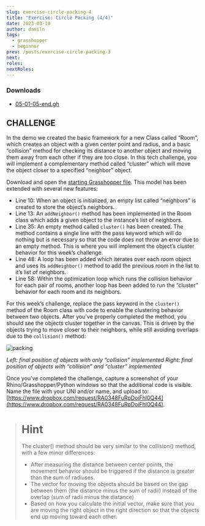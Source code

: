 ```yaml
---
slug: exercise-circle-packing-4
title: "Exercise: Circle Packing (4/4)"
date: 2023-03-10
author: daniln
tags:
  - grasshopper
  - beginner
prev: /posts/exercise-circle-packing-3
next: 
roles:
nextRoles:
---
```


<p>
  <div className="video-box">
    <smartvideo src="https://www.dropbox.com/s/b6qng47ahtoozw4/dense_packing-05.mp4?dl=1" width="1280" height="720" className="swarm-fluid" poster="https://www.dropbox.com/s/qhemu2yq1exf8br/16-5.png?dl=1" controls></smartvideo>
  </div>
</p>

### Downloads

- [05-01-05-end.gh](https://www.dropbox.com/s/zf7apey3xomytce/05-01-05-end.gh?dl=1)

## CHALLENGE

In the demo we created the basic framework for a new Class called “Room”, which creates an object with a given center point and radius, and a basic “collision” method for checking its distance to another object and moving them away from each other if they are too close. In this tech challenge, you will implement a complementary method called “cluster” which will move the object closer to a specified “neighbor” object.

Download and open the [starting Grasshopper file](https://www.dropbox.com/s/sdipz8bg663n63q/week-8-start.gh?dl=1). This model has been extended with several new features:

- Line 10: When an object is initialized, an empty list called “neighbors” is created to store the object’s neighbors.
- Line 13: An `addNeighbor()` method has been implemented in the Room class which adds a given object to the instance’s list of neighbors.
- Line 35: An empty method called `cluster()` has been created. The method contains a single line with the pass keyword which will do nothing but is necessary so that the code does not throw an error due to an empty method. This is where you will implement the object’s cluster behavior for this week’s challenge.
- Line 48: A loop has been added which iterates over each room object and uses its `addNeighbor()` method to add the previous room in the list to it’s list of neighbors.
- Line 58: Within the optimization loop which runs the collision behavior for each pair of rooms, another loop has been added to run the “cluster” behavior for each room and its neighbors.

For this week’s challenge, replace the pass keyword in the `cluster()` method of the Room class with code to enable the clustering behavior between two objects. After you’ve properly completed the method, you should see the objects cluster together in the canvas. This is driven by the objects trying to move closer to their neighbors, while still avoiding overlaps due to the `collision()` method:

![packing](/images/packing-1.png)

*Left: final position of objects with only “collision” implemented*
*Right: final position of objects with “collision” and “cluster” implemented*

Once you’ve completed the challenge, capture a screenshot of your Rhino/Grasshopper/Python windows so that the additional code is visible. Name the file with your UNI and/or name, and upload to: [https://www.dropbox.com/request/RA0348FuRpDoiFhl0Q44](https://www.dropbox.com/request/RA0348FuRpDoiFhl0Q44).

> # Hint 
> 
> The cluster() method should be very similar to the collision() method, with a few minor differences:
> 
> - After measuring the distance between center points, the movement behavior should be triggered if the distance is greater than the sum of radiuses.
> - The vector for moving the objects should be based on the gap between them (the distance minus the sum of radii) instead of the overlap (sum of radii minus the distance)
> - Based on how you calculate the initial vector, make sure that you are moving the right object in the right direction so that the objects end up moving toward each other.
